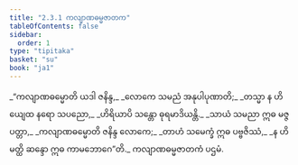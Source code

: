 ```yaml
---
title: "2.3.1 ကလျာဏဓမ္မဇာတက"
tableOfContents: false
sidebar:
  order: 1
type: "tipitaka"
basket: "su"
book: "ja1"
---
```



<DynamicBreadcrumb />

<Division number="41" book="ja1" e="ch" v="22" p="43">

<Paragraph number="406" type="verses" book="ja1">
_“ကလျာဏဓမ္မောတိ ယဒါ ဇနိန္ဒ,_  
_လောကေ သမညံ အနုပါပုဏာတိ;_  
_တသ္မာ န ဟိယျေထ နရော သပညော,_  
_ဟိရိယာပိ သန္တော ဓုရမာဒိယန္တိ._  

</Paragraph>

</Division>
<Division number="42" book="ja1" e="ch" v="22" p="43">

<Paragraph number="407" type="verses" book="ja1">
_သာယံ သမညာ ဣဓ မဇ္ဇ ပတ္တာ,_  
_ကလျာဏဓမ္မောတိ ဇနိန္ဒ လောကေ;_  
_တာဟံ သမေက္ခံ ဣဓ ပဗ္ဗဇိဿံ,_  
_န ဟိ မတ္ထိ ဆန္ဒော ဣဓ ကာမဘောဂေ”တိ._  


</Paragraph>
</Division>

<Paragraph number="408" type="center" book="ja1">
ကလျာဏဓမ္မဇာတကံ ပဌမံ.
</Paragraph>
